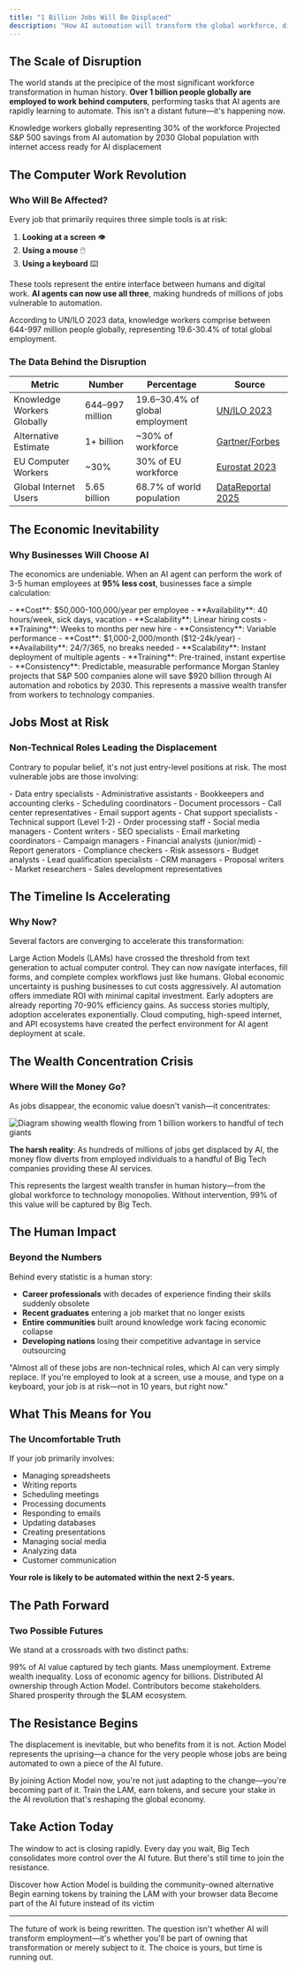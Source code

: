 ```yaml
---
title: "1 Billion Jobs Will Be Displaced"
description: "How AI automation will transform the global workforce, displacing over 1 billion computer-based jobs while creating unprecedented economic shifts"
---
```


## The Scale of Disruption

The world stands at the precipice of the most significant workforce transformation in human history. **Over 1 billion people globally are employed to work behind computers**, performing tasks that AI agents are rapidly learning to automate. This isn't a distant future—it's happening now.

<CardGroup cols={3}>
<Card title="1+ Billion" icon="users">
  Knowledge workers globally representing 30% of the workforce
</Card>
<Card title="$920 Billion" icon="dollar-sign">
  Projected S&amp;P 500 savings from AI automation by 2030
</Card>
<Card title="68.7%" icon="globe">
  Global population with internet access ready for AI displacement
</Card>
</CardGroup>

## The Computer Work Revolution

### Who Will Be Affected?

Every job that primarily requires three simple tools is at risk:
1. **Looking at a screen** 👁️
2. **Using a mouse** 🖱️
3. **Using a keyboard** ⌨️

These tools represent the entire interface between humans and digital work. **AI agents can now use all three**, making hundreds of millions of jobs vulnerable to automation.

<Info>
According to UN/ILO 2023 data, knowledge workers comprise between 644-997 million people globally, representing 19.6-30.4% of total global employment.
</Info>

### The Data Behind the Disruption

| Metric | Number | Percentage | Source |
|--------|--------|------------|--------|
| Knowledge Workers Globally | 644–997 million | 19.6–30.4% of global employment | [UN/ILO 2023](https://sdgs.un.org/sites/default/files/2023-05/B59%20-%20Berg%20-%20Automation%20hits%20the%20knowledge%20worker%20ChatGPT%20and%20the%20future%20of%20work.pdf) |
| Alternative Estimate | 1+ billion | ~30% of workforce | [Gartner/Forbes](https://askwonder.com/research/knowledge-worker-market-size-hyayzm1p4) |
| EU Computer Workers | ~30% | 30% of EU workforce | [Eurostat 2023](https://ec.europa.eu/eurostat/web/products-eurostat-news/w/ddn-20230627-1) |
| Global Internet Users | 5.65 billion | 68.7% of world population | [DataReportal 2025](https://datareportal.com/global-digital-overview) |

## The Economic Inevitability

### Why Businesses Will Choose AI

The economics are undeniable. When an AI agent can perform the work of 3-5 human employees at **95% less cost**, businesses face a simple calculation:

<Tabs>
<Tab title="Human Employee">
  - **Cost**: $50,000-100,000/year per employee
  - **Availability**: 40 hours/week, sick days, vacation
  - **Scalability**: Linear hiring costs
  - **Training**: Weeks to months per new hire
  - **Consistency**: Variable performance
</Tab>
<Tab title="AI Agent">
  - **Cost**: $1,000-2,000/month ($12-24k/year)
  - **Availability**: 24/7/365, no breaks needed
  - **Scalability**: Instant deployment of multiple agents
  - **Training**: Pre-trained, instant expertise
  - **Consistency**: Predictable, measurable performance
</Tab>
</Tabs>

<Warning>
Morgan Stanley projects that S&amp;P 500 companies alone will save $920 billion through AI automation and robotics by 2030. This represents a massive wealth transfer from workers to technology companies.
</Warning>

## Jobs Most at Risk

### Non-Technical Roles Leading the Displacement

Contrary to popular belief, it's not just entry-level positions at risk. The most vulnerable jobs are those involving:

<AccordionGroup>
<Accordion title="Administrative &amp; Clerical Work">
  - Data entry specialists
  - Administrative assistants
  - Bookkeepers and accounting clerks
  - Scheduling coordinators
  - Document processors
</Accordion>

<Accordion title="Customer Service &amp; Support">
  - Call center representatives
  - Email support agents
  - Chat support specialists
  - Technical support (Level 1-2)
  - Order processing staff
</Accordion>

<Accordion title="Marketing &amp; Content Creation">
  - Social media managers
  - Content writers
  - SEO specialists
  - Email marketing coordinators
  - Campaign managers
</Accordion>

<Accordion title="Finance &amp; Analysis">
  - Financial analysts (junior/mid)
  - Report generators
  - Compliance checkers
  - Risk assessors
  - Budget analysts
</Accordion>

<Accordion title="Sales &amp; Business Development">
  - Lead qualification specialists
  - CRM managers
  - Proposal writers
  - Market researchers
  - Sales development representatives
</Accordion>
</AccordionGroup>

## The Timeline Is Accelerating

### Why Now?

Several factors are converging to accelerate this transformation:

<Steps>
<Step title="LAM Technology Breakthrough">
  Large Action Models (LAMs) have crossed the threshold from text generation to actual computer control. They can now navigate interfaces, fill forms, and complete complex workflows just like humans.
</Step>

<Step title="Economic Pressure">
  Global economic uncertainty is pushing businesses to cut costs aggressively. AI automation offers immediate ROI with minimal capital investment.
</Step>

<Step title="Proven Success Cases">
  Early adopters are already reporting 70-90% efficiency gains. As success stories multiply, adoption accelerates exponentially.
</Step>

<Step title="Infrastructure Readiness">
  Cloud computing, high-speed internet, and API ecosystems have created the perfect environment for AI agent deployment at scale.
</Step>
</Steps>

## The Wealth Concentration Crisis

### Where Will the Money Go?

As jobs disappear, the economic value doesn't vanish—it concentrates:

<Frame caption="The flow of wealth from displaced workers to Big Tech companies">
<img src="/images/wealth-flow-diagram.png" alt="Diagram showing wealth flowing from 1 billion workers to handful of tech giants" />
</Frame>

**The harsh reality**: As hundreds of millions of jobs get displaced by AI, the money flow diverts from employed individuals to a handful of Big Tech companies providing these AI services.

<Note>
This represents the largest wealth transfer in human history—from the global workforce to technology monopolies. Without intervention, 99% of this value will be captured by Big Tech.
</Note>

## The Human Impact

### Beyond the Numbers

Behind every statistic is a human story:

- **Career professionals** with decades of experience finding their skills suddenly obsolete
- **Recent graduates** entering a job market that no longer exists
- **Entire communities** built around knowledge work facing economic collapse
- **Developing nations** losing their competitive advantage in service outsourcing

<Quote>
"Almost all of these jobs are non-technical roles, which AI can very simply replace. If you're employed to look at a screen, use a mouse, and type on a keyboard, your job is at risk—not in 10 years, but right now."
</Quote>

## What This Means for You

### The Uncomfortable Truth

If your job primarily involves:
- Managing spreadsheets
- Writing reports
- Scheduling meetings
- Processing documents
- Responding to emails
- Updating databases
- Creating presentations
- Managing social media
- Analyzing data
- Customer communication

**Your role is likely to be automated within the next 2-5 years.**

## The Path Forward

### Two Possible Futures

We stand at a crossroads with two distinct paths:

<CardGroup cols={2}>
<Card title="Path 1: Big Tech Monopoly" icon="building" color="#dc2626">
  99% of AI value captured by tech giants. Mass unemployment. Extreme wealth inequality. Loss of economic agency for billions.
</Card>

<Card title="Path 2: Community Ownership" icon="users" color="#16a34a">
  Distributed AI ownership through Action Model. Contributors become stakeholders. Shared prosperity through the $LAM ecosystem.
</Card>
</CardGroup>

## The Resistance Begins

The displacement is inevitable, but who benefits from it is not. Action Model represents the uprising—a chance for the very people whose jobs are being automated to own a piece of the AI future.

<Tip>
By joining Action Model now, you're not just adapting to the change—you're becoming part of it. Train the LAM, earn tokens, and secure your stake in the AI revolution that's reshaping the global economy.
</Tip>

## Take Action Today

The window to act is closing rapidly. Every day you wait, Big Tech consolidates more control over the AI future. But there's still time to join the resistance.

<CardGroup cols={3}>
<Card title="Learn More" icon="book-open" href="/the-action-model/action-model-is-the-uprising">
  Discover how Action Model is building the community-owned alternative
</Card>

<Card title="Start Training" icon="rocket" href="/the-large-action-model-lam/browser-extension-overview">
  Begin earning tokens by training the LAM with your browser data
</Card>

<Card title="Join the Movement" icon="fist-raised" href="/the-action-model/how-to-be-part-of-the-ai-future">
  Become part of the AI future instead of its victim
</Card>
</CardGroup>

---

<Info>
The future of work is being rewritten. The question isn't whether AI will transform employment—it's whether you'll be part of owning that transformation or merely subject to it. The choice is yours, but time is running out.
</Info>